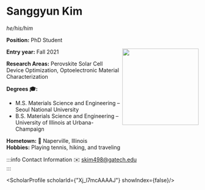 


# Sanggyun Kim
*he/his/him*

**Position:** PhD Student

<img src={profImage} width="200" align="right"/> 

**Entry year:** Fall 2021<br/>

**Research Areas:** Perovskite Solar Cell Device Optimization, Optoelectronic Material Characterization

**Degrees 🎓:**
- M.S. Materials Science and Engineering – Seoul National University 
- B.S. Materials Science and Engineering – University of Illinois at Urbana-Champaign 

**Hometown:** 🏡 Naperville, Illinois<br/>
**Hobbies:** Playing tennis, hiking, and traveling

:::info Contact Information
✉️ skim498@gatech.edu <br/>
:::

<ScholarProfile scholarId={"Xj_l7mcAAAAJ"} showIndex={false}/>